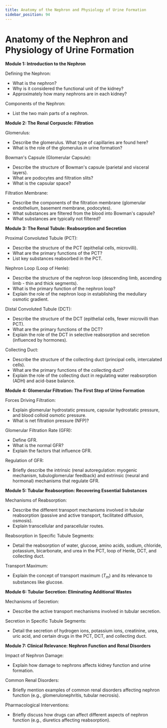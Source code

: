 ```yaml
---
title: Anatomy of the Nephron and Physiology of Urine Formation
sidebar_position: 94
---
```


# Anatomy of the Nephron and Physiology of Urine Formation

**Module 1: Introduction to the Nephron**

Defining the Nephron:
* What is the nephron?
* Why is it considered the functional unit of the kidney?
* Approximately how many nephrons are in each kidney?

Components of the Nephron:
* List the two main parts of a nephron.

**Module 2: The Renal Corpuscle: Filtration**

Glomerulus:
* Describe the glomerulus. What type of capillaries are found here?
* What is the role of the glomerulus in urine formation?

Bowman's Capsule (Glomerular Capsule):
* Describe the structure of Bowman's capsule (parietal and visceral layers).
* What are podocytes and filtration slits?
* What is the capsular space?

Filtration Membrane:
* Describe the components of the filtration membrane (glomerular endothelium, basement membrane, podocytes).
* What substances are filtered from the blood into Bowman's capsule?
* What substances are typically not filtered?

**Module 3: The Renal Tubule: Reabsorption and Secretion**

Proximal Convoluted Tubule (PCT):
* Describe the structure of the PCT (epithelial cells, microvilli).
* What are the primary functions of the PCT?
* List key substances reabsorbed in the PCT.

Nephron Loop (Loop of Henle):
* Describe the structure of the nephron loop (descending limb, ascending limb - thin and thick segments).
* What is the primary function of the nephron loop?
* Explain the role of the nephron loop in establishing the medullary osmotic gradient.

Distal Convoluted Tubule (DCT):
* Describe the structure of the DCT (epithelial cells, fewer microvilli than PCT).
* What are the primary functions of the DCT?
* Explain the role of the DCT in selective reabsorption and secretion (influenced by hormones).

Collecting Duct:
* Describe the structure of the collecting duct (principal cells, intercalated cells).
* What are the primary functions of the collecting duct?
* Explain the role of the collecting duct in regulating water reabsorption (ADH) and acid-base balance.

**Module 4: Glomerular Filtration: The First Step of Urine Formation**

Forces Driving Filtration:
* Explain glomerular hydrostatic pressure, capsular hydrostatic pressure, and blood colloid osmotic pressure.
* What is net filtration pressure (NFP)?

Glomerular Filtration Rate (GFR):
* Define GFR.
* What is the normal GFR?
* Explain the factors that influence GFR.

Regulation of GFR:
* Briefly describe the intrinsic (renal autoregulation: myogenic mechanism, tubuloglomerular feedback) and extrinsic (neural and hormonal) mechanisms that regulate GFR.

**Module 5: Tubular Reabsorption: Recovering Essential Substances**

Mechanisms of Reabsorption:
* Describe the different transport mechanisms involved in tubular reabsorption (passive and active transport, facilitated diffusion, osmosis).
* Explain transcellular and paracellular routes.

Reabsorption in Specific Tubule Segments:
* Detail the reabsorption of water, glucose, amino acids, sodium, chloride, potassium, bicarbonate, and urea in the PCT, loop of Henle, DCT, and collecting duct.

Transport Maximum:
* Explain the concept of transport maximum ($T_m$) and its relevance to substances like glucose.

**Module 6: Tubular Secretion: Eliminating Additional Wastes**

Mechanisms of Secretion:
* Describe the active transport mechanisms involved in tubular secretion.

Secretion in Specific Tubule Segments:
* Detail the secretion of hydrogen ions, potassium ions, creatinine, urea, uric acid, and certain drugs in the PCT, DCT, and collecting duct.

**Module 7: Clinical Relevance: Nephron Function and Renal Disorders**

Impact of Nephron Damage:
* Explain how damage to nephrons affects kidney function and urine formation.

Common Renal Disorders:
* Briefly mention examples of common renal disorders affecting nephron function (e.g., glomerulonephritis, tubular necrosis).

Pharmacological Interventions:
* Briefly discuss how drugs can affect different aspects of nephron function (e.g., diuretics affecting reabsorption).